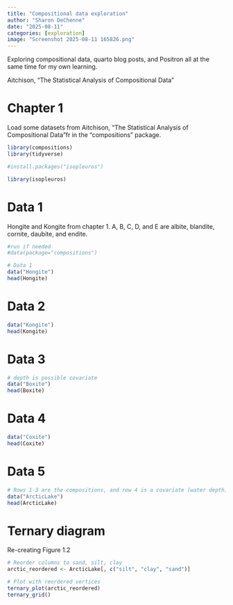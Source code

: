 ```yaml
---
title: "Compositional data exploration"
author: "Sharon DeChenne"
date: "2025-08-11"
categories: [exploration]
image: "Screenshot 2025-08-11 165826.png"
---
```


Exploring compositional data, quarto blog posts, and Positron all at the same time for my own learning.

Aitchison, "The Statistical Analysis of Compositional Data"

# Chapter 1

Load some datasets from Aitchison, "The Statistical Analysis of Compositional Data"fr in the "compositions" package.

```r
library(compositions)
library(tidyverse)

#install.packages("isopleuros")

library(isopleuros)
```

# Data 1
Hongite and Kongite from chapter 1. 
A, B, C, D, and E are albite, blandite, cornite, daubite, and endite. 

```r
#run if needed
#data(package="compositions")

# Data 1
data("Hongite")
head(Hongite)
```


# Data 2
```r
data("Kongite")
head(Kongite)
```

# Data 3
```r
# depth is possible covariate
data("Boxite")
head(Boxite)
```

# Data 4
```r
data("Coxite")
head(Coxite)
```

# Data 5
```r
# Rows 1-3 are the compositions, and row 4 is a covariate (water depth) which may account for some of the variation in the compositions
data("ArcticLake")
head(ArcticLake)
```

# Ternary diagram
Re-creating Figure 1.2
```r
# Reorder columns to sand, silt, clay
arctic_reordered <- ArcticLake[, c("silt", "clay", "sand")]

# Plot with reordered vertices
ternary_plot(arctic_reordered)
ternary_grid()
```


